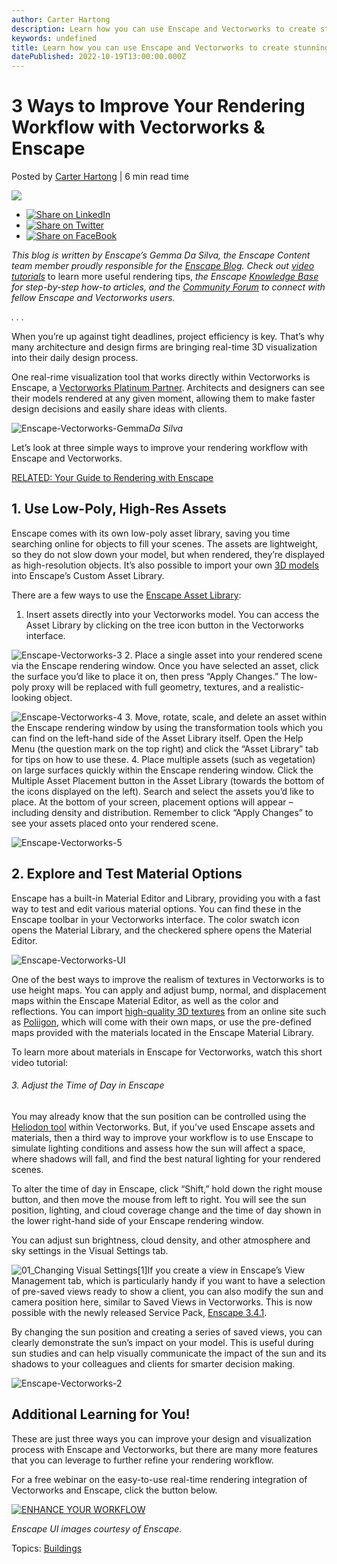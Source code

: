 ```yaml
---
author: Carter Hartong
description: Learn how you can use Enscape and Vectorworks to create stunning renderings in this guest blog. 
keywords: undefined
title: Learn how you can use Enscape and Vectorworks to create stunning renderings in this guest blog.  
datePublished: 2022-10-19T13:00:00.000Z
---
```

  

# 3 Ways to Improve Your Rendering Workflow with Vectorworks & Enscape

 Posted by [Carter Hartong](https://blog.vectorworks.net/author/carter-hartong) | 6 min read time 

![](https://blog.vectorworks.net/hubfs/Blog%20Images/220914_Enscape%20Imported%20Guest%20Blog/blog-1440x800-4.png) 

* [![Share on LinkedIn](https://2659751.fs1.hubspotusercontent-na1.net/hubfs/2659751/michaelDemo/share-LI.png)](http://www.linkedin.com/shareArticle?mini=true&url=https%3A%2F%2Fblog.vectorworks.net%2Fsimple-tips-for-using-enscape-and-vectorworks)
* [![Share on Twitter](https://2659751.fs1.hubspotusercontent-na1.net/hubfs/2659751/michaelDemo/share-TW.png)](https://www.twitter.com/share?text=3%20Ways%20to%20Improve%20Your%20Rendering%20Workflow%20with%20Vectorworks%20&%20Enscape&url=https%3A%2F%2Fblog.vectorworks.net%2Fsimple-tips-for-using-enscape-and-vectorworks&via=PMGTweets)
* [![Share on FaceBook](https://2659751.fs1.hubspotusercontent-na1.net/hubfs/2659751/michaelDemo/share-FB.png)](https://www.facebook.com/sharer/sharer.php?u=https%3A%2F%2Fblog.vectorworks.net%2Fsimple-tips-for-using-enscape-and-vectorworks)

_This blog is written by Enscape’s Gemma Da Silva, the Enscape Content team member proudly responsible for the_ [_Enscape Blog_](https://blog.enscape3d.com/)_. Check out_ [_video tutorials_](https://www.youtube.com/c/Enscape3D) to learn more useful rendering tips, _the Enscape_ [_Knowledge Base_](https://enscape3d.com/community/knowledge-base-vectorworks/) _for step-by-step how-to articles, and the_ [_Community Forum_](https://forum.enscape3d.com/) _to connect with fellow Enscape and Vectorworks users._

_. . ._

When you’re up against tight deadlines, project efficiency is key. That’s why many architecture and design firms are bringing real-time 3D visualization into their daily design process.

One real-rime visualization tool that works directly within Vectorworks is Enscape, a [Vectorworks Platinum Partner](https://www.vectorworks.net/community/partner-network/find-partner/enscape). Architects and designers can see their models rendered at any given moment, allowing them to make faster design decisions and easily share ideas with clients.

![Enscape-Vectorworks-Gemma](https://blog.vectorworks.net/hs-fs/hubfs/Blog%20Images/220914_Enscape%20Imported%20Guest%20Blog/Enscape-Vectorworks-Gemma.jpg?width=245&name=Enscape-Vectorworks-Gemma.jpg)_Da Silva_

Let’s look at three simple ways to improve your rendering workflow with Enscape and Vectorworks.

[RELATED: Your Guide to Rendering with Enscape](../../../net/vectorworks/blog/your-guide-to-real-time-rendering-with-enscape.html)

## 1\. Use Low-Poly, High-Res Assets

Enscape comes with its own low-poly asset library, saving you time searching online for objects to fill your scenes. The assets are lightweight, so they do not slow down your model, but when rendered, they’re displayed as high-resolution objects. It’s also possible to import your own [3D models](https://blog.enscape3d.com/download-free-3d-visualization-resources?utm%5Fsource=Vectorworks&utm%5Fmedium=article) into Enscape’s Custom Asset Library.

There are a few ways to use the [Enscape Asset Library](https://blog.enscape3d.com/best-practices-asset-library?utm%5Fsource=Vectorworks&utm%5Fmedium=article):

1. Insert assets directly into your Vectorworks model. You can access the Asset Library by clicking on the tree icon button in the Vectorworks interface.  
    
![Enscape-Vectorworks-3](https://blog.vectorworks.net/hs-fs/hubfs/Blog%20Images/220914_Enscape%20Imported%20Guest%20Blog/Enscape-Vectorworks-3.png?width=432&name=Enscape-Vectorworks-3.png)
2. Place a single asset into your rendered scene via the Enscape rendering window. Once you have selected an asset, click the surface you’d like to place it on, then press “Apply Changes.” The low-poly proxy will be replaced with full geometry, textures, and a realistic-looking object.  
    
![Enscape-Vectorworks-4](https://blog.vectorworks.net/hs-fs/hubfs/Blog%20Images/220914_Enscape%20Imported%20Guest%20Blog/Enscape-Vectorworks-4.jpg?width=1440&name=Enscape-Vectorworks-4.jpg)
3. Move, rotate, scale, and delete an asset within the Enscape rendering window by using the transformation tools which you can find on the left-hand side of the Asset Library itself. Open the Help Menu (the question mark on the top right) and click the “Asset Library” tab for tips on how to use these.
4. Place multiple assets (such as vegetation) on large surfaces quickly within the Enscape rendering window. Click the Multiple Asset Placement button in the Asset Library (towards the bottom of the icons displayed on the left). Search and select the assets you’d like to place. At the bottom of your screen, placement options will appear – including density and distribution. Remember to click “Apply Changes” to see your assets placed onto your rendered scene.  
    
![Enscape-Vectorworks-5](https://blog.vectorworks.net/hs-fs/hubfs/Blog%20Images/220914_Enscape%20Imported%20Guest%20Blog/Enscape-Vectorworks-5.jpg?width=1440&name=Enscape-Vectorworks-5.jpg)

## 2\. Explore and Test Material Options

Enscape has a built-in Material Editor and Library, providing you with a fast way to test and edit various material options. You can find these in the Enscape toolbar in your Vectorworks interface. The color swatch icon opens the Material Library, and the checkered sphere opens the Material Editor.

![Enscape-Vectorworks-UI](https://blog.vectorworks.net/hs-fs/hubfs/Blog%20Images/220914_Enscape%20Imported%20Guest%20Blog/Enscape-Vectorworks-UI.png?width=1440&name=Enscape-Vectorworks-UI.png)

One of the best ways to improve the realism of textures in Vectorworks is to use height maps. You can apply and adjust bump, normal, and displacement maps within the Enscape Material Editor, as well as the color and reflections. You can import [high-quality 3D textures](https://blog.enscape3d.com/free-rendering-textures?utm%5Fsource=Vectorworks&utm%5Fmedium=article) from an online site such as [Poliigon](https://www.poliigon.com/), which will come with their own maps, or use the pre-defined maps provided with the materials located in the Enscape Material Library.

To learn more about materials in Enscape for Vectorworks, watch this short video tutorial:

###### 3\. Adjust the Time of Day in Enscape

You may already know that the sun position can be controlled using the [Heliodon tool](https://app-help.vectorworks.net/2022/eng/VW2022%5FGuide/Rendering2/Adding%20sunlight.htm?agt=index) within Vectorworks. But, if you've used Enscape assets and materials, then a third way to improve your workflow is to use Enscape to simulate lighting conditions and assess how the sun will affect a space, where shadows will fall, and find the best natural lighting for your rendered scenes.

To alter the time of day in Enscape, click “Shift,” hold down the right mouse button, and then move the mouse from left to right. You will see the sun position, lighting, and cloud coverage change and the time of day shown in the lower right-hand side of your Enscape rendering window.

You can adjust sun brightness, cloud density, and other atmosphere and sky settings in the Visual Settings tab.

![01_Changing Visual Settings[1]](https://blog.vectorworks.net/hs-fs/hubfs/Blog%20Images/220914_Enscape%20Imported%20Guest%20Blog/01_Changing%20Visual%20Settings%5B1%5D.jpg?width=1440&height=760&name=01_Changing%20Visual%20Settings%5B1%5D.jpg)If you create a view in Enscape’s View Management tab, which is particularly handy if you want to have a selection of pre-saved views ready to show a client, you can also modify the sun and camera position here, similar to Saved Views in Vectorworks. This is now possible with the newly released Service Pack, [Enscape 3.4.1](https://blog.enscape3d.com/enscape-for-vectorworks-service-pack-3.4.1?utm%5Fsource=Vectorworks&utm%5Fmedium-article).

By changing the sun position and creating a series of saved views, you can clearly demonstrate the sun’s impact on your model. This is useful during sun studies and can help visually communicate the impact of the sun and its shadows to your colleagues and clients for smarter decision making.

![Enscape-Vectorworks-2](https://blog.vectorworks.net/hs-fs/hubfs/Blog%20Images/220914_Enscape%20Imported%20Guest%20Blog/Enscape-Vectorworks-2.jpg?width=1440&name=Enscape-Vectorworks-2.jpg)

## Additional Learning for You!

These are just three ways you can improve your design and visualization process with Enscape and Vectorworks, but there are many more features that you can leverage to further refine your rendering workflow.

For a free webinar on the easy-to-use real-time rendering integration of Vectorworks and Enscape, click the button below.

[![ENHANCE YOUR WORKFLOW](https://no-cache.hubspot.com/cta/default/3018241/4d20d94d-91a3-4d8c-a8bc-fb4abcb0be09.png)](https://cta-redirect.hubspot.com/cta/redirect/3018241/4d20d94d-91a3-4d8c-a8bc-fb4abcb0be09) 

_Enscape UI images courtesy of Enscape._ 

 Topics: [Buildings](https://blog.vectorworks.net/topic/buildings) 

  